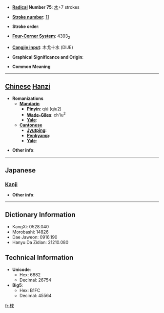 * '''[[Wiktionary:Chinese radical index| Radical]] Number 75''': [[Wiktionary:Chinese radical index 木|木]]+7 strokes

* '''[[Wiktionary:Chinese total strokes index|Stroke number]]''': [[Wiktionary:Chinese total strokes index 11|11]]

* '''Stroke order''': 

* '''[[Wiktionary:Chinese four corner index|Four-Corner System]]''': 4393<sub>2</sub>

* '''[[Wiktionary:Chinese Cangjie index|Cangjie input]]''': 木戈十水 (DIJE)

* '''Graphical Significance and Origin''': 

* '''Common Meaning'''

----

== [[Chinese]] [[Hanzi]] ==

* '''Romanizations'''
** '''[[Mandarin]]'''
*** '''[[Pinyin]]''': qiú (qiu2)
*** '''[[Wade-Giles]]''': ch'iu<sup>2</sup>
*** '''[[Yale]]''': 
** '''[[Cantonese]]'''
*** '''[[Jyutping]]''':
*** '''[[Penkyamp]]''': 
*** '''[[Yale]]''': 

* '''Other info''': 

----

==Japanese==
===[[Kanji]]===
{{kanji|on readings=[[きゅう]] (kyū), [[ぐ]] (gu), [[きょく]] (kyoku), [[こく]] (koku)|kun readings=[[のみのさき]] (nominosaki)}}

* '''Other info''':  

----

== Dictionary Information ==

* KangXi: 0528.040
* Morobashi: 14826
* Dae Jaweon: 0916.190
* Hanyu Da Zidian: 21210.080

== Technical Information ==

* '''Unicode''':
** Hex: 6882
** Decimal: 26754
* '''Big5''':
** Hex: B1FC
** Decimal: 45564

[[fr:梂]]